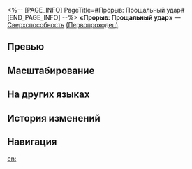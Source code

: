 <%-- [PAGE_INFO]
PageTitle=#Прорыв: Прощальный удар#
[END_PAGE_INFO] --%>
{{Навык Инфобокс
|Название         = Прорыв: Прощальный удар
|Изображение      = Навык Прорыв: Прощальный удар.png
|Персонаж         = Первопроходец (Разрушение)
|Тип              = Сверхспособность
|Тэг              = Одиночная атака
|УронСтойк        = 30
|ЭнергияГен       = 5
|Энергия          = 120
|Длительность     = 
|Описание         = Наносит выбранному противнику физический урон, равный {{Цвет|Выделенный|300%—480%}} от силы атаки Первопроходца.
|Свойство1        = 
|Масштабирование1 = 
}}
'''«Прорыв: Прощальный удар»''' — [[Сверхспособность]] [[(Первопроходец)]].

==Превью==
{{Превью
|Файл = Прорыв: Прощальный удар Превью
}}

==Масштабирование==
{{Масштабирование навыка|тип=Сверхспособность
|300%;315%;330%;345%;360%;375%;393.75%;412.5%;431.25%;450%;465%;480%;495%;510%;525%
}}

==На других языках==
{{На других языках
|en   = Blowout: Farewell Hit
|zhs  = 全胜•再见安打
|zht  = 全勝•再見安打
|ja   = {{Rubi|全勝|ぜんしょう}}・サヨナラ{{Rubi|安打|あんだ}}
|ko   = 압승•끝내기 안타
|es   = Victoria total: Golpe de despedida
|fr   = Frappe écrasante&nbsp;: Coup d'adieu
|ru   = Прорыв: Прощальный удар
|th   = Blowout: Farewell Hit
|vi   = Toàn Thắng - Trận Đánh Chia Tay
|de   = Blowout: Abschiedstreffer
|id   = Blowout: Farewell Hit
|pt   = Ruptura: Golpe de Despedida
}}

==История изменений==
{{История изменений|3.5}}

==Навигация==
{{Навык Навбокс|Первопроходец (Разрушение)}}

[[en:]]